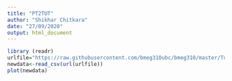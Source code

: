 ```yaml
---
title: "PT2TUT"
author: "Shikhar Chitkara"
date: "27/09/2020"
output: html_document
---
```


```r
library (readr)
urlfile="https://raw.githubusercontent.com/bmeg310ubc/bmeg310/master/Tutorial%202/R%20Markdown/data/SalesJan2009.csv"
newdata<-read_csv(url(urlfile))
plot(newdata)
```

